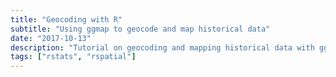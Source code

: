 ```yaml
---
title: "Geocoding with R"
subtitle: "Using ggmap to geocode and map historical data"
date: "2017-10-13"
description: "Tutorial on geocoding and mapping historical data with ggmap"
tags: ["rstats", "rspatial"]
---
```



